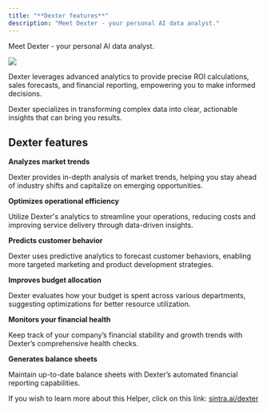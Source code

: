 ```yaml
---
title: "**Dexter features**"
description: "Meet Dexter - your personal AI data analyst."
---
```


Meet Dexter - your personal AI data analyst. 

![](https://downloads.intercomcdn.com/i/o/1114401225/b99ee0c66ec5562102f534d2/image.png?expires=1754573400&signature=a407017401354122e30b2e82fb826bd0fdec49613075961548ae18d0492ea436&req=dSEmEs1%2BnINdXPMW1HO4zXkobEf0BQYat80PBJoA6a6Pju7tbe0oZWKVXu8T%0AQXXR%0A)

Dexter leverages advanced analytics to provide precise ROI calculations, sales forecasts, and financial reporting, empowering you to make informed decisions.

Dexter specializes in transforming complex data into clear, actionable insights that can bring you results.

## **Dexter features**

**Analyzes market trends**

Dexter provides in-depth analysis of market trends, helping you stay ahead of industry shifts and capitalize on emerging opportunities.

**Optimizes operational efficiency**

Utilize Dexter's analytics to streamline your operations, reducing costs and improving service delivery through data-driven insights.

**Predicts customer behavior**

Dexter uses predictive analytics to forecast customer behaviors, enabling more targeted marketing and product development strategies.

**Improves budget allocation**

Dexter evaluates how your budget is spent across various departments, suggesting optimizations for better resource utilization.

**Monitors your financial health**

Keep track of your company’s financial stability and growth trends with Dexter’s comprehensive health checks.

**Generates balance sheets**

Maintain up-to-date balance sheets with Dexter’s automated financial reporting capabilities.

If you wish to learn more about this Helper, click on this link: [sintra.ai/dexter](https://sintra.ai/dexter)